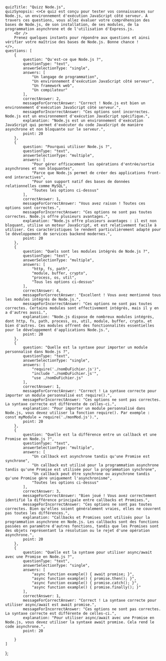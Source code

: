     quizTitle: "Quizz Node.js",
    quizSynopsis: <>Ce quiz est conçu pour tester vos connaissances sur Node.js, un environnement d'exécution JavaScript côté serveur. À travers ces questions, vous allez évaluer votre compréhension des bases de Node.js, de son installation, de ses modules, de la programmation asynchrone et de l'utilisation d'Express.js.
        <br />
        Prenez quelques instants pour répondre aux questions et ainsi vérifier votre maîtrise des bases de Node.js. Bonne chance !
    </>,
    questions: [
        {
            question: "Qu'est-ce que Node.js ?",
            questionType: "text",
            answerSelectionType: "single",
            answers: [
                "Un langage de programmation",
                "Un environnement d'exécution JavaScript côté serveur",
                "Un framework web",
                "Un compilateur"
            ],
            correctAnswer: 2,
            messageForCorrectAnswer: "Correct ! Node.js est bien un environnement d'exécution JavaScript côté serveur.",
            messageForIncorrectAnswer: "Ces options sont incorrectes. Node.js est un environnement d'exécution JavaScript spécifique.",
            explanation: "Node.js est un environnement d'exécution JavaScript qui permet d'exécuter du code JavaScript de manière asynchrone et non bloquante sur le serveur.",
            point: 20
        },
        {
            question: "Pourquoi utiliser Node.js ?",
            questionType: "text",
            answerSelectionType: "multiple",
            answers: [
                "Pour gérer efficacement les opérations d'entrée/sortie asynchrones et non bloquantes",
                "Parce que Node.js permet de créer des applications front-end interactives",
                "Pour son support natif des bases de données relationnelles comme MySQL",
                "Toutes les options ci-dessus"
            ],
            correctAnswer: 1,
            messageForCorrectAnswer: "Vous avez raison ! Toutes ces options sont correctes.",
            messageForIncorrectAnswer: "Ces options ne sont pas toutes correctes. Node.js offre plusieurs avantages.",
            explanation: "Node.js offre plusieurs avantages : il est non bloquant, utilise un moteur JavaScript, et est relativement facile à utiliser. Ces caractéristiques le rendent particulièrement adapté pour le développement de services backend modernes.",
            point: 20
        },
        {
            question: "Quels sont les modules intégrés de Node.js ?",
            questionType: "text",
            answerSelectionType: "multiple",
            answers: [
                "http, fs, path",
                "module, buffer, crypto",
                "process, os, util",
                "Tous les options ci-dessus"
            ],
            correctAnswer: 4,
            messageForCorrectAnswer: "Excellent ! Vous avez mentionné tous les modules intégrés de Node.js.",
            messageForIncorrectAnswer: "Ces options ne sont pas toutes correctes. Certains modules sont effectivement intégrés, mais il y en a d'autres aussi.",
            explanation: "Node.js dispose de nombreux modules intégrés, dont http, fs, path, process, os, util, module, buffer, crypto, et bien d'autres. Ces modules offrent des fonctionnalités essentielles pour le développement d'applications Node.js.",
            point: 20
        },
        {
            question: "Quelle est la syntaxe pour importer un module personnalisé dans Node.js ?",
            questionType: "text",
            answerSelectionType: "single",
            answers: [
                "require('./nomDuFichier.js')",
                "include './nomDuFichier.js'",
                "use ./nomDuFichier.js"
            ],
            correctAnswer: 1,
            messageForCorrectAnswer: "Correct ! La syntaxe correcte pour importer un module personnalisé est require().",
            messageForIncorrectAnswer: "Ces options ne sont pas correctes. La syntaxe correcte est différente de celles-ci.",
            explanation: "Pour importer un module personnalisé dans Node.js, vous devez utiliser la fonction require(). Par exemple : const myModule = require('./monMod.js').",
            point: 20
        },
        {
            question: "Quelle est la différence entre un callback et une Promise en Node.js ?",
            questionType: "text",
            answerSelectionType: "multiple",
            answers: [
                "Un callback est asynchrone tandis qu'une Promise est synchrone",
                "Un callback est utilisé pour la programmation asynchrone tandis qu'une Promise est utilisée pour la programmation synchrone",
                "Un callback peut être synchrone ou asynchrone tandis qu'une Promise gère uniquement l'asynchronisme",
                "Toutes les options ci-dessus"
            ],
            correctAnswer: 3,
            messageForCorrectAnswer: "Bien joué ! Vous avez correctement identifié la différence principale entre callbacks et Promises.",
            messageForIncorrectAnswer: "Ces options ne sont pas toutes correctes. Bien qu'elles soient généralement vraies, elles ne couvrent pas toutes les différences.",
            explanation: "Callbacks et Promises sont utilisés pour la programmation asynchrone en Node.js. Les callbacks sont des fonctions passées en paramètre d'autres fonctions, tandis que les Promises sont des objets représentant la résolution ou le rejet d'une opération asynchrone.",
            point: 20
        },
        {
            question: "Quelle est la syntaxe pour utiliser async/await avec une Promise en Node.js ?",
            questionType: "text",
            answerSelectionType: "single",
            answers: [
                "async function example() { await promise; }",
                "async function example() { promise.then(); }",
                "async function example() { promise.catch(); }",
                "async function example() { promise.finally(); }"
            ],
            correctAnswer: 1,
            messageForCorrectAnswer: "Correct ! La syntaxe correcte pour utiliser async/await est await promise.",
            messageForIncorrectAnswer: "Ces options ne sont pas correctes. La syntaxe correcte est différente de celles-ci.",
            explanation: "Pour utiliser async/await avec une Promise en Node.js, vous devez utiliser la syntaxe await promise. Cela rend le code asynchrone.",
            point: 20

        }
    ]
};

<Quizz quizData={quiz} />


